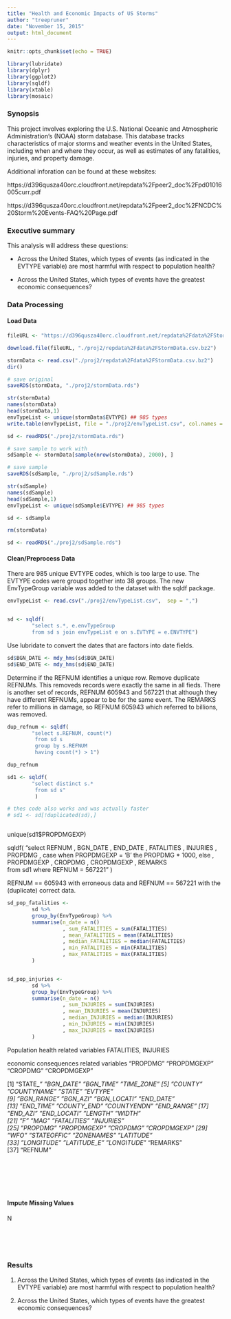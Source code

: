 ```yaml
---
title: "Health and Economic Impacts of US Storms"
author: "treepruner"
date: "November 15, 2015"
output: html_document
---
```


```r
knitr::opts_chunk$set(echo = TRUE)
```


```r
library(lubridate)
library(dplyr)
library(ggplot2)
library(sqldf)
library(xtable)
library(mosaic)
```



### Synopsis

This project involves exploring the U.S. National Oceanic and Atmospheric Administration's (NOAA) storm database. This database tracks characteristics of major storms and weather events in the United States, including when and where they occur, as well as estimates of any fatalities, injuries, and property damage.

Additional inforation can be found at these websites:

https://d396qusza40orc.cloudfront.net/repdata%2Fpeer2_doc%2Fpd01016005curr.pdf

https://d396qusza40orc.cloudfront.net/repdata%2Fpeer2_doc%2FNCDC%20Storm%20Events-FAQ%20Page.pdf


### Executive summary
This analysis will address these questions: 

 * Across the United States, which types of events (as indicated in the EVTYPE variable) are most harmful with respect to population health?

 * Across the United States, which types of events have the greatest economic consequences?

### Data Processing

#### Load Data



```r
fileURL <- "https://d396qusza40orc.cloudfront.net/repdata%2Fdata%2FStormData.csv.bz2"

download.file(fileURL, "./proj2/repdata%2Fdata%2FStormData.csv.bz2")

stormData <- read.csv("./proj2/repdata%2Fdata%2FStormData.csv.bz2")
dir()

# save original
saveRDS(stormData, "./proj2/stormData.rds")

str(stormData)
names(stormData)
head(stormData,1)
envTypeList <- unique(stormData$EVTYPE) ## 985 types
write.table(envTypeList, file = "./proj2/envTypeList.csv", col.names = TRUE)
```


```r
sd <- readRDS("./proj2/stormData.rds")

```



```r

# save sample to work with
sdSample <- stormData[sample(nrow(stormData), 2000), ]

# save sample
saveRDS(sdSample, "./proj2/sdSample.rds")

str(sdSample)
names(sdSample)
head(sdSample,1)
envTypeList <- unique(sdSample$EVTYPE) ## 985 types

sd <- sdSample

rm(stormData)

```

```r
sd <- readRDS("./proj2/sdSample.rds")
```





#### Clean/Preprocess Data
There are 985 unique EVTYPE codes, which is too large to use. The EVTYPE codes were groupd together into 38 groups. The new EnvTypeGroup variable was added to the dataset with the sqldf package.

```r
envTypeList <- read.csv("./proj2/envTypeList.csv",  sep = ",")


sd <- sqldf( 
        "select s.*, e.envTypeGroup   
        from sd s join envTypeList e on s.EVTYPE = e.ENVTYPE")

```

Use lubridate to convert the dates that are factors into date fields.

```r

sd$BGN_DATE <- mdy_hms(sd$BGN_DATE)
sd$END_DATE <- mdy_hms(sd$END_DATE)

```


Determine if the REFNUM identifies a unique row. Remove duplicate REFNUMs. This removeds records were exactly the same in all fieds. There is another set of records, REFNUM 605943 and 567221 that although they have different REFNUMs, appear to be for the same event. The REMARKS refer to millions in damage, so REFNUM 605943 which referred to billions, was removed.

```r
dup_refnum <- sqldf( 
        "select s.REFNUM, count(*)   
         from sd s 
         group by s.REFNUM
         having count(*) > 1")

dup_refnum

sd1 <- sqldf( 
        "select distinct s.*   
         from sd s" 
         )

# thes code also works and was actually faster
# sd1 <- sd[!duplicated(sd),] 



```

unique(sd1$PROPDMGEXP)

sqldf( 
        "select  REFNUM
        , BGN_DATE
        , END_DATE
        , FATALITIES
        , INJURIES
        , PROPDMG
        , case when PROPDMGEXP = 'B' the PROPDMG * 1000, else 
        , PROPDMGEXP
        , CROPDMG
        , CROPDMGEXP
        , REMARKS   
         from sd1
         where REFNUM = 567221 " 
         )


 REFNUM == 605943 with erroneous data and 
 REFNUM == 567221 with the (duplicate) correct data.

```r
sd_pop_fatalities <- 
        sd %>% 
        group_by(EnvTypeGroup) %>% 
        summarise(n_date = n()
                  , sum_FATALITIES = sum(FATALITIES) 
                  , mean_FATALITIES = mean(FATALITIES)
                  , median_FATALITIES = median(FATALITIES)
                  , min_FATALITIES = min(FATALITIES)
                  , max_FATALITIES = max(FATALITIES)
        )


sd_pop_injuries <- 
        sd %>% 
        group_by(EnvTypeGroup) %>% 
        summarise(n_date = n()
                  , sum_INJURIES = sum(INJURIES) 
                  , mean_INJURIES = mean(INJURIES)
                  , median_INJURIES = median(INJURIES)
                  , min_INJURIES = min(INJURIES)
                  , max_INJURIES = max(INJURIES)
        )

```



Population health related variables
FATALITIES, INJURIES

economic consequences related variables
"PROPDMG"    "PROPDMGEXP" "CROPDMG"    "CROPDMGEXP"


[1] "STATE__"    "BGN_DATE"   "BGN_TIME"   "TIME_ZONE" 
 [5] "COUNTY"     "COUNTYNAME" "STATE"      "EVTYPE"    
 [9] "BGN_RANGE"  "BGN_AZI"    "BGN_LOCATI" "END_DATE"  
[13] "END_TIME"   "COUNTY_END" "COUNTYENDN" "END_RANGE" 
[17] "END_AZI"    "END_LOCATI" "LENGTH"     "WIDTH"     
[21] "F"          "MAG"        "FATALITIES" "INJURIES"  
[25] "PROPDMG"    "PROPDMGEXP" "CROPDMG"    "CROPDMGEXP"
[29] "WFO"        "STATEOFFIC" "ZONENAMES"  "LATITUDE"  
[33] "LONGITUDE"  "LATITUDE_E" "LONGITUDE_" "REMARKS"   
[37] "REFNUM"   



```r

```





#### 

```r

```




#### 


```r

```




```r

```



#### 




#### 

```r

```





#### Impute Missing Values
N


```r

```



```r

```



#### 



```r

```



#### 


```r

```

### Results

 1. Across the United States, which types of events (as indicated in the EVTYPE variable) are most harmful with respect to population health?

 2. Across the United States, which types of events have the greatest economic consequences?